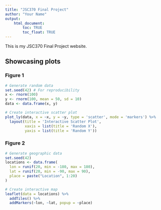 ---
title: "JSC370 Final Project"
author: "Your Name"
output: 
    html_document:
        toc: TRUE
        toc_float: TRUE
---

This is my JSC370 Final Project website.

## Showcasing plots {.tabset}

### Figure 1
```{r echo=FALSE}
# Generate random data
set.seed(42) # For reproducibility
x <- rnorm(100)
y <- rnorm(100, mean = 50, sd = 10)
data <- data.frame(x, y)

# Create interactive scatter plot
plot_ly(data, x = ~x, y = ~y, type = 'scatter', mode = 'markers') %>%
  layout(title = 'Interactive Scatter Plot',
         xaxis = list(title = 'Random X'),
         yaxis = list(title = 'Random Y'))
```

### Figure 2
```{r echo=FALSE}
# Generate geographic data
set.seed(42)
locations <- data.frame(
  lon = runif(20, min = -180, max = 180),
  lat = runif(20, min = -90, max = 90),
  place = paste("Location", 1:20)
)

# Create interactive map
leaflet(data = locations) %>%
  addTiles() %>%
  addMarkers(~lon, ~lat, popup = ~place)
```

